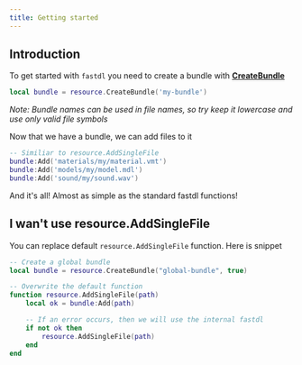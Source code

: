 ```yaml
---
title: Getting started
---
```


## Introduction
To get started with `fastdl` you need to create a bundle with [**CreateBundle**](../reference/createbundle)
```lua
local bundle = resource.CreateBundle('my-bundle')
```
*Note: Bundle names can be used in file names, so try keep it lowercase and use only valid file symbols*

Now that we have a bundle, we can add files to it
```lua
-- Similiar to resource.AddSingleFile
bundle:Add('materials/my/material.vmt')
bundle:Add('models/my/model.mdl')
bundle:Add('sound/my/sound.wav')
```

And it's all! Almost as simple as the standard fastdl functions!

## I wan't use resource.AddSingleFile
You can replace default `resource.AddSingleFile` function. Here is snippet
```lua
-- Create a global bundle
local bundle = resource.CreateBundle("global-bundle", true)

-- Overwrite the default function
function resource.AddSingleFile(path)
    local ok = bundle:Add(path)

    -- If an error occurs, then we will use the internal fastdl
    if not ok then
        resource.AddSingleFile(path)
    end
end
```